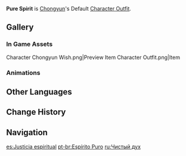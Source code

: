 {{Outfit Infobox
|id           = 203600
|image        = <gallery>
Character Chongyun Full Wish.png|Wish
Character Chongyun Game.png|In Game
</gallery>
|character    = Chongyun
|type         = Default
|description  = [[Chongyun]]'s outfit. A traditional thaumaturge's trappings.
|obtain       = Unlocked upon obtaining character
}}
'''Pure Spirit''' is [[Chongyun]]'s Default [[Character Outfit]].

==Gallery==
===In Game Assets===
<gallery hideaddbutton="true" captionalign="center">
Character Chongyun Wish.png|Preview
Item Character Outfit.png|Item
</gallery>

===Animations===
{{Preview
|size=180px
|file1=Idle Chongyun 1
|file2=Idle Chongyun 2
|file3=Talent Menu Chongyun
|file4=Weapon Menu Chongyun
}}

==Other Languages==
{{Other Languages
|en      = Pure Spirit
|zhs     = 清正灵台
|zhs_rm  = Qīngzhèng Língtái
|zht     = 清正靈臺
|zht_rm  = Qīngzhèng Língtái
|zh_tl   = Pure Soul
|ja      = 清浄霊台
|ja_rm   = Seijou Reidai
|ja_tl   = Pure Soul
|ko      = 청정한 영혼
|ko_rm   = Cheongjeonghan Yeonghon
|ko_tl   = Pure Spirit
|es      = Justicia espiritual
|es_tl   = Spiritual Justice
|fr      = Esprit pur
|fr_tl   = Pure Spirit
|ru      = Чистый дух
|ru_tl   = Pure Spirit
|th      = นักปราบวิญญาณร้าย
|th_rm   = Nak prap winyan rai
|th_tl   = Exorcist of Evil Spirits
|vi      = Thanh Tẩy Tâm Hồn
|vi_tl   = Soul Cleansing
|de      = Reiner Geist
|de_tl   = Pure Spirit
|id      = Pure Spirit
|pt      = Espírito Puro
|pt_tl   = Pure Spirit
}}

==Change History==
{{Change History|1.0}}

==Navigation==
{{Dressing Room Navbox|type=outfit}}

[[es:Justicia espiritual]]
[[pt-br:Espírito Puro]]
[[ru:Чистый дух]]